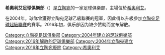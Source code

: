 {{About|活跃于2004-2016年间的足球俱乐部|成立于2007年的足球学院|希奥利艾足球学院}}
{{Infobox football club
| clubname   = 希奧利艾
| image      = 
| fullname   = 希奧利艾足球俱樂部<br/>{{lang|lt|FC Šiauliai}}
| founded    = 2004年
| dissolved  = 2016年2月1日
| ground     = Savivaldybė Stadium
| capacity   = 4,000
| chairman   = 
| manager    = 
| league     = [[立陶宛足球超級聯賽|立陶宛足球超級聯賽]]
| season     = 2015
| position   = 立陶超，第 9 位（于赛季后解散）
| pattern_la1=
| pattern_b1=_blackstripes
| pattern_ra1=
| leftarm1=000000
| body1=FFFF00|rightarm1=000000
| shorts1=000000
| socks1=FFFF00
| pattern_la2=
| pattern_b2=_blackstripes
| pattern_ra2=
| leftarm2=FFFF00
| body2=FFFF00
| rightarm2=FFFF00
| shorts2=FFFF00
| socks2=FFFF00
}}
'''希奧利艾足球俱樂部'''（{{lang-lt|FC Šiauliai}}）是[[立陶宛|立陶宛]]的一家足球俱樂部，主場位於[[希奧利艾|希奧利艾]]。

在2004年，球隊曾獲得立陶宛足球乙級聯賽的冠軍，因此得以升級參加[[立陶宛足球超級聯賽|立陶宛足球超級聯賽]]的賽事。2016年初，俱乐部因为缺少赞助而宣布解散。

[[Category:立陶宛足球俱樂部|Category:立陶宛足球俱樂部]]
[[Category:2004年建立的足球俱樂部|Category:2004年建立的足球俱樂部]]
[[Category:2016年解散的足球俱樂部|Category:2016年解散的足球俱樂部]]
[[Category:2004年立陶宛建立|Category:2004年立陶宛建立]]
[[Category:2016年立陶宛廢除|Category:2016年立陶宛廢除]]
[[Category:希奧利艾|Category:希奧利艾]]